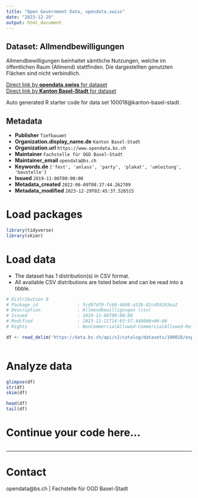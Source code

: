 ```yaml
---
title: "Open Government Data, opendata.swiss"
date: "2023-12-29"
output: html_document
---
```


## Dataset: Allmendbewilligungen

Allmendbewilligungen beinhaltet sämtliche Nutzungen, welche im öffentlichen Raum (Allmend) stattfinden. Die dargestellten genutzten Flächen sind nicht verbindlich.

[Direct link by **opendata.swiss** for dataset](https://opendata.swiss/de/dataset/allmendbewilligungen)<br>
[Direct link by **Kanton Basel-Stadt** for dataset](https://data.bs.ch/explore/dataset/100018/)

Auto generated R starter code for data set 100018@kanton-basel-stadt.

## Metadata

- **Publisher** `Tiefbauamt`
- **Organization.display_name.de** `Kanton Basel-Stadt`
- **Organization.url** `https://www.opendata.bs.ch`
- **Maintainer** `Fachstelle für OGD Basel-Stadt`
- **Maintainer_email** `opendata@bs.ch`
- **Keywords.de** `['fest', 'anlass', 'party', 'plakat', 'umleitung', 'baustelle']`
- **Issued** `2019-11-06T00:00:00`
- **Metadata_created** `2022-06-09T08:37:44.262709`
- **Metadata_modified** `2023-12-29T02:45:37.526515`


# Load packages

```r

library(tidyverse)
library(skimr)

```

# Load data

-   The dataset has 1 distribution(s) in CSV format.
-   All available CSV distributions are listed below and can be read into a tibble.

```r

# Distribution 0
# Package_id               : 5cd97df0-fc60-4698-a52b-82cd59103ea2
# Description              : Allmendbewilligungen (csv)
# Issued                   : 2019-11-06T00:00:00
# Modified                 : 2023-12-21T14:03:57.449000+00:00
# Rights                   : NonCommercialAllowed-CommercialAllowed-ReferenceRequired

df <- read_delim('https://data.bs.ch/api/v2/catalog/datasets/100018/exports/csv')



```

# Analyze data

```r

glimpse(df)
str(df)
skim(df)

head(df)
tail(df)

```

# Continue your code here...

```r

```

------------------------------------------------------------------------

# Contact

opendata@bs.ch | Fachstelle für OGD Basel-Stadt
